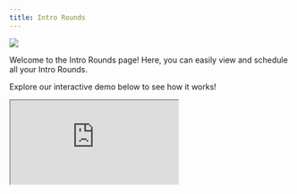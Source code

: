 ```yaml
---
title: Intro Rounds
---
```

![](/images/intro-rounds-1-optim.png)

Welcome to the Intro Rounds page! Here, you can easily view and schedule all your Intro Rounds. 

Explore our interactive demo below to see how it works!

<iframe
  src="https://capture.navattic.com/clw6oqhta00050bl8edo4g49v?hideMobileAlert=true&scale=1"
  style={{ border: "none", width: "100%", height: "546px" }}
  allow="fullscreen" 
  id="navattic-embed"
/>


---

**Viewing Intro Rounds**
 
 Access a comprehensive view of your upcoming intros with matched Members and review records of all past intros.

    ![](/images/intro-rounds-2-optim.png)
 
 **Scheduling Intro Rounds**

    Schedule your Intro Round invitations with ease! Select the date and time, customize calendar invites, and choose how your Members can schedule. You can also set up recurring rounds on a weekly, bi-weekly, or monthly basis, with flexible invitation options: opt-in, opt-out, or neither.
<Steps>
  <Step title="Choose a Flow">

Customize the Member experience with one of these flows:

> **Opt-In Flow:** Ideal for larger communities with varying levels of Member engagement, or if you'd prefer that Members should choose to opt-in for introductions. For example, selecting the Opt-In with Scheduling option, you can control when the opt-in message is sent and when the intro and scheduling link are delivered, followed by the Members coordinating a time to meet and then receiving their feedback submission once the intro takes place.

> **Opt-Out Flow:** Perfect for smaller or private communities with higher engagement, or if you'd prefer that Members are automatically opted-in, but can choose to opt-out. For instance, selecting the Opt-Out and No Scheduling option, Members receive an intro without a scheduling link and can coordinate their meeting independently, providing feedback afterward.

> **No Opt-In/Opt-Out Flow:** Best suited for events where all Members are expected to participate, or if you'd prefer that no opt-in or opt-out messages are sent. When at an event, you can pre-set meeting times to avoid confusion, ensuring all Members know when to meet.
 </Step>
  <Step title="Choose a Flow">
  </Step>
</Steps>

    ![](/images/intro-rounds-3-optim.png)

    ![](/images/intro-rounds-4-optim.png)

